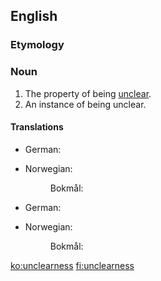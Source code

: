 ==English==

===Etymology===
{{suffix|en|unclear|ness}}

===Noun===
{{en-noun|~|es}}

# The property of being [[unclear]].
# An instance of being unclear.

====Translations====
{{trans-top|property of being unclear}}
* German: {{t|de|Unklarheit|f}}
{{trans-mid}}
* Norwegian:
*: Bokmål: {{t+|nb|uklarhet|m|f}}
{{trans-bottom}}

{{trans-top|instance of being unclear}}
* German: {{t|de|Unklarheit|f}}
{{trans-mid}}
* Norwegian:
*: Bokmål: {{t+|nb|uklarhet|m|f}}
{{trans-bottom}}

[[ko:unclearness]]
[[fi:unclearness]]